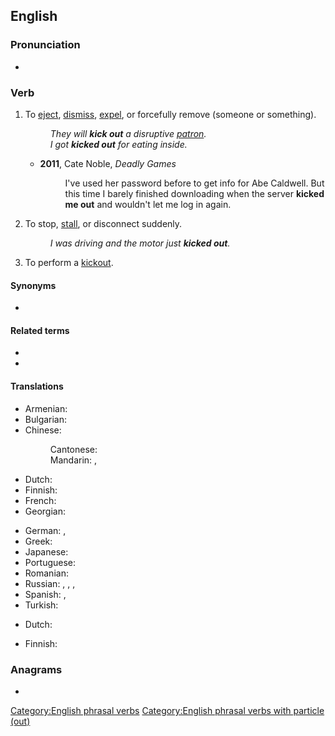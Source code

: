 {{also|kickout|kick-out}}
==English==

===Pronunciation===
* {{audio|En-au-kick out.ogg|Audio (AU)|lang=en}}

===Verb===
{{en-verb|kicks out|kicking out|kicked out}}

# {{lb|en|idiomatic}} To [[eject]], [[dismiss]], [[expel]], or forcefully remove (someone or something).
#: ''They will '''kick out''' a disruptive [[patron]].''
#: ''I got '''kicked out''' for eating inside.''
#* '''2011''', Cate Noble, ''Deadly Games''
#*: I've used her password before to get info for Abe Caldwell. But this time I barely finished downloading when the server '''kicked me out''' and wouldn't let me log in again.
# {{lb|en|idiomatic}} To stop, [[stall]], or disconnect suddenly.
#: ''I was driving and the motor just '''kicked out'''.''
# {{lb|en|surfing}} To perform a [[kickout]].

====Synonyms====
* {{sense|remove, expel}} {{l|en|boot out}}

====Related terms====
* {{l|en|kick}}
* {{l|en|kick in}}

====Translations====
{{trans-top|eject, throw out, or forcefully remove}}
* Armenian: {{t+|hy|վռնդել}}
* Bulgarian: {{t-needed|bg}}
* Chinese:
*: Cantonese: {{t|yue|趕走|tr=gon2 zau2|sc=Hani}}
*: Mandarin: {{t+|cmn|趕走|sc=Hani}}, {{t+|cmn|赶走|tr=gǎnzǒu|sc=Hani}}
* Dutch: {{t|nl|eruit trappen}}
* Finnish: {{t|fi|heittää ulos}}
* French: {{t|fr|foutre dehors}}
* Georgian: {{t-needed|ka}}
{{trans-mid}}
* German: {{t|de|rauswerfen}}, {{t|de|rausschmeißen}}
* Greek: {{t+|el|βγάζω}}
* Japanese: {{t|ja|追い出す|tr=おいだす, oidasu|sc=Jpan}}
* Portuguese: {{t+|pt|expulsar}}
* Romanian: {{t-needed|ro}}
* Russian: {{t+|ru|вышвы́ривать|impf}}, {{t+|ru|вы́швырнуть|pf}}, {{t|ru|[[выгоня́ть]] [[пинок|пинка́ми]]|impf}}, {{t|ru|[[вы́гнать]] [[пинок|пинка́ми]]|pf}}
* Spanish: {{t+|es|echar}}, {{t+|es|poner de patitas en la calle}} {{qualifier|colloquial}}
* Turkish: {{t-needed|tr}}
{{trans-bottom}}

{{trans-top|stop, stall, or disconnect suddenly}}
* Dutch: {{t|nl|er de brui aan geven}}
{{trans-mid}}
* Finnish: {{t+|fi|pysähtyä}}
{{trans-bottom}}

===Anagrams===
* {{anagrams|en|a=cikkotu|outkick}}

[[Category:English phrasal verbs]]
[[Category:English phrasal verbs with particle (out)]]